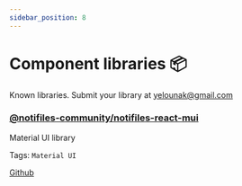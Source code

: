 ```yaml
---
sidebar_position: 8
---
```


# Component libraries 📦

Known libraries.
Submit your library at yelounak@gmail.com

### [@notifiles-community/notifiles-react-mui](https://github.com/notifiles-community/notifiles-react-mui)
Material UI library 

Tags: ```Material UI```

[Github](https://github.com/notifiles-community/notifiles-react-mui)
